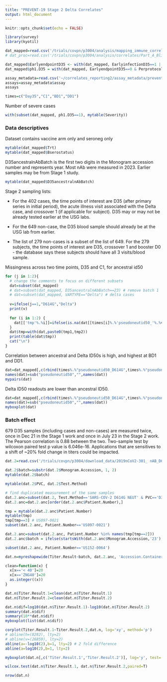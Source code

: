 ```yaml
---
title: "PREVENT-19 Stage 2 Delta Correlates"
output: html_document
---
```


```r
knitr::opts_chunk$set(echo = FALSE)

library(survey)
library(kyotil)

dat_mapped=read.csv('/trials/covpn/p3004/analysis/mapping_immune_correlates/stage2/adata/COVID_Novavax_stage2_mapped_20240304.csv')
# dat_proc=read.csv('/trials/covpn/p3004/analysis/correlates/Part_A_Blinded_Phase_Data/adata/prevent19_stage2_data_processed_20230928.csv')

dat_mapped$EarlyendpointD35 <- with(dat_mapped, EarlyinfectionD35==1 | (EventIndPrimaryD1==1 & EventTimePrimaryD1 < NumberdaysD1toD35 + 7),1,0)
dat_mapped$ph1.D35 = with(dat_mapped, EarlyendpointD35==0 & Perprotocol==1 & EventTimePrimaryD35 >= 7)

assay_metadata=read.csv('~/correlates_reporting2/assay_metadata/prevent19_stage2_assay_metadata.csv')
assays=assay_metadata$assay
assays

times=c("Day35","C1","BD1","DD1")
```

Number of severe cases
```r
with(subset(dat_mapped, ph1.D35==1), mytable(Severity))
```

### Data descriptives

Dataset contains vaccine arm only and seroneg only
```r
mytable(dat_mapped$Trt)
mytable(dat_mapped$Bserostatus)
```

D35ancestralnAbBatch is the first two digits in the Monogram accession number and represents year. Most nAb were measured in 2023. Earlier samples may be from Stage 1 study.
```r
mytable(dat_mapped$D35ancestralnAbBatch)
```

Stage 2 sampling lists:

- For the 402 cases,  the time points of interest are D35 (after primary series in initial period),  the acute illness visit associated with the Delta case, and crossover 1 (if applicable for subject).   D35 may or may not be already tested earlier at the USG labs.

- For the 649 non-case, the D35 blood sample should already be at the USG lab from earlier.

- The list of 279 non-cases is a subset of the list of 649. For the 279 subjects, the time points of interest are D35, crossover 1 and booster D0 - the database says these subjects should have all 3 visits/blood sample.  



Missingness across two time points, D35 and C1, for ancestral id50
```r
for (j in 1:2){
  # change the comments to focus on different subsets
  dat=subset(dat_mapped)
  # dat=subset(dat_mapped, D35ancestralnAbBatch==23) # remove batch 1
  # dat=subset(dat_mapped, VARTYPE=="Delta") # delta cases
  
  v=ifelse(j==1,"D614G","Delta")
  print(v)
  
  for (i in 1:2) {
    dat[['tmp'%.%i]]=ifelse(is.na(dat[[times[i]%.%'pseudoneutid50_'%.%v]]), 0, 1)
  }
  dat$tmp=with(dat,paste0(tmp1,tmp2))
  print(table(dat$tmp))
  cat("\n")
}
```

Correlation between ancestral and Delta ID50s is high, and highest at BD1 and DD1.
```r
dat=dat_mapped[,c(rbind(times%.%"pseudoneutid50_D614G",times%.%"pseudoneutid50_Delta"))]
names(dat)=sub("pseudoneutid50","",names(dat))
mypairs(dat)
```

Delta ID50 readouts are lower than ancestral ID50.
```r
dat=dat_mapped[,c(rbind(times%.%"pseudoneutid50_D614G",times%.%"pseudoneutid50_Delta"))]
names(dat)=sub("pseudoneutid50","",names(dat))
myboxplot(dat)
```


### Batch effect

679 D35 samples (including cases and non-cases) are measured twice, once in Dec 21 in the Stage 1 work and once in July 23 in the Stage 2 work.
The Pearson correlation is 0.88 between the two. Two-sample test by wilcoxon paired test p value is 6.046e-16. 
Applications that are sensitives to a shift of ~20% fold change in titers could be impacted.

```r
dat.2=read.csv('/trials/covpn/p3004/download_data/2019nCoV2-301_ nAB_D614G_27Oct2023 - 2.csv')

dat.2$batch=substr(dat.2$Monogram.Accession, 1, 2)
mytable(dat.2$batch)

mytable(dat.2$PVC, dat.2$Test.Method)

# find duplicated measurement of the same samples
dat.2.anc=subset(dat.2, Test.Method=='SARS-COV-2 D614G NEUT' & PVC=='D35')
dat.2.anc=dat.2.anc[order(dat.2.anc$Patient.Number),]

tmp = mytable(dat.2.anc$Patient.Number)
mytable(tmp)
tmp[tmp==3] # US097-0021
subset(dat.2.anc, Patient.Number=='US097-0021')

dat.2.anc=subset(dat.2.anc, Patient.Number %in% names(tmp[tmp==2]))
dat.2.anc$batch = ifelse(startsWith(dat.2.anc$Monogram.Accession,'23'),2,1)

subset(dat.2.anc, Patient.Number=='US152-0064')

dat.n=myreshapewide(Titer.Result~batch, dat.2.anc, 'Accession.Container')

clean=function(x) {
  x[x=='< 40']=20
  x[x=='ZNG40']=20
  as.integer((x))
}

dat.n$Titer.Result.1=clean(dat.n$Titer.Result.1)
dat.n$Titer.Result.2=clean(dat.n$Titer.Result.2)

dat.n$dif=log10(dat.n$Titer.Result.1)-log10(dat.n$Titer.Result.2)
summary(dat.n$dif)
summary(10**dat.n$dif)
myboxplot(list(dat.n$dif))

corplot(Titer.Result.1~Titer.Result.2,dat.n, log='xy', method='p')
# abline(h=(8282), lty=2)
# abline(v=(26859), lty=2)
abline(a=-log10(2),b=1, lty=2) # 2 fold difference
abline(a=log10(2),b=1, lty=2)

myboxplot(dat.n[,c('Titer.Result.1','Titer.Result.2')], log='y', test='w')

wilcox.test(dat.n$Titer.Result.1, dat.n$Titer.Result.2,paired=T)

nrow(dat.n)
```

